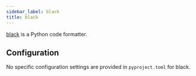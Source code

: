```yaml
---
sidebar_label: black
title: black
---
```

[black](https://github.com/psf/black) is a Python code formatter.

## Configuration

No specific configuration settings are provided in `pyproject.toml` for black.
